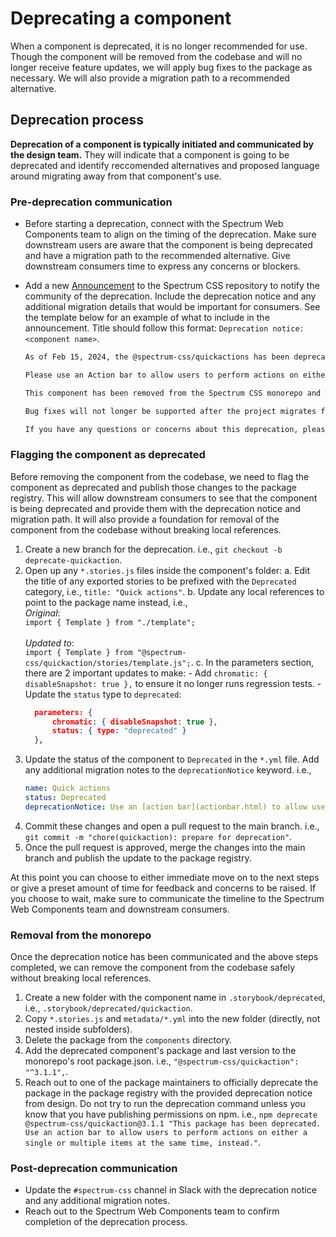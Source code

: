 
<Meta title="Deprecation workflow" />

# Deprecating a component

When a component is deprecated, it is no longer recommended for use. Though the component will be removed from the codebase and will no longer receive feature updates, we will apply bug fixes to the package as necessary. We will also provide a migration path to a recommended alternative.

## Deprecation process

**Deprecation of a component is typically initiated and communicated by the design team.** They will indicate that a component is going to be deprecated and identify reccomended alternatives and proposed language around migrating away from that component's use.

### Pre-deprecation communication

- Before starting a deprecation, connect with the Spectrum Web Components team to align on the timing of the deprecation. Make sure downstream users are aware that the component is being deprecated and have a migration path to the recommended alternative. Give downstream consumers time to express any concerns or blockers.
- Add a new [Announcement](https://github.com/adobe/spectrum-css/discussions/new?category=announcements) to the Spectrum CSS repository to notify the community of the deprecation. Include the deprecation notice and any additional migration details that would be important for consumers. See the template below for an example of what to include in the announcement. Title should follow this format: `Deprecation notice: <component name>`.

  ```markdown
  As of Feb 15, 2024, the @spectrum-css/quickactions has been deprecated.

  Please use an Action bar to allow users to perform actions on either a single or multiple items at the same time, instead.

  This component has been removed from the Spectrum CSS monorepo and will no longer receive new features. Bug fixes will be patched on a as-needed basis. If you find a critical bug, please open a bug report.

  Bug fixes will not longer be supported after the project migrates fully to Spectrum 2 (date TBD).

  If you have any questions or concerns about this deprecation, please feel free to contribute to the discussion here or reach out to us directly.
  ```

### Flagging the component as deprecated

Before removing the component from the codebase, we need to flag the component as deprecated and publish those changes to the package registry. This will allow downstream consumers to see that the component is being deprecated and provide them with the deprecation notice and migration path. It will also provide a foundation for removal of the component from the codebase without breaking local references.

1. Create a new branch for the deprecation. i.e., `git checkout -b deprecate-quickaction`.
2. Open up any `*.stories.js` files inside the component's folder:
   a. Edit the title of any exported stories to be prefixed with the `Deprecated` category, i.e., `title: "Quick actions"`.
   b. Update any local references to point to the package name instead, i.e.,<br/>_Original_:<br/>`import { Template } from "./template";`<br/><br/>_Updated to_:<br/>`import { Template } from "@spectrum-css/quickaction/stories/template.js";`.
   c. In the parameters section, there are 2 important updates to make: - Add `chromatic: { disableSnapshot: true },` to ensure it no longer runs regression tests. - Update the `status` type to `deprecated`:
   ```json
     parameters: {
         chromatic: { disableSnapshot: true },
         status: { type: "deprecated" }
     },
   ```
3. Update the status of the component to `Deprecated` in the `*.yml` file. Add any additional migration notes to the `deprecationNotice` keyword. i.e.,
   ```yaml
   name: Quick actions
   status: Deprecated
   deprecationNotice: Use an [action bar](actionbar.html) to allow users to perform actions on either a single or multiple items at the same time, instead.
   ```
4. Commit these changes and open a pull request to the main branch. i.e., `git commit -m "chore(quickaction): prepare for deprecation"`.
5. Once the pull request is approved, merge the changes into the main branch and publish the update to the package registry.

At this point you can choose to either immediate move on to the next steps or give a preset amount of time for feedback and concerns to be raised. If you choose to wait, make sure to communicate the timeline to the Spectrum Web Components team and downstream consumers.

### Removal from the monorepo

Once the deprecation notice has been communicated and the above steps completed, we can remove the component from the codebase safely without breaking local references.

1. Create a new folder with the component name in `.storybook/deprecated`, i.e., `.storybook/deprecated/quickaction`.
2. Copy `*.stories.js` and `metadata/*.yml` into the new folder (directly, not nested inside subfolders).
3. Delete the package from the `components` directory.
4. Add the deprecated component's package and last version to the monorepo's root package.json. i.e., `"@spectrum-css/quickaction": "^3.1.1",`.
5. Reach out to one of the package maintainers to officially deprecate the package in the package registry with the provided deprecation notice from design. Do not try to run the deprecation command unless you know that you have publishing permissions on npm. i.e., `npm deprecate @spectrum-css/quickaction@3.1.1 "This package has been deprecated. Use an action bar to allow users to perform actions on either a single or multiple items at the same time, instead."`.

### Post-deprecation communication

- Update the `#spectrum-css` channel in Slack with the deprecation notice and any additional migration notes.
- Reach out to the Spectrum Web Components team to confirm completion of the deprecation process.
